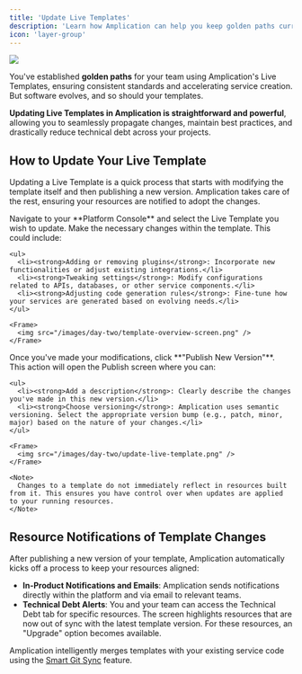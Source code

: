 ```yaml
---
title: 'Update Live Templates'
description: 'Learn how Amplication can help you keep golden paths current by updating templates.'
icon: 'layer-group'
---
```


<Frame>
      <img src="/images/day-two/update-live-template.png" />
</Frame>

You've established **golden paths** for your team using Amplication's Live Templates, ensuring consistent standards and accelerating service creation. But software evolves, and so should your templates.

**Updating Live Templates in Amplication is straightforward and powerful**, allowing you to seamlessly propagate changes, maintain best practices, and drastically reduce technical debt across your projects.

## How to Update Your Live Template

Updating a Live Template is a quick process that starts with modifying the template itself and then publishing a new version. Amplication takes care of the rest, ensuring your resources are notified to adopt the changes.

<Steps>
  <Step title="Modify Your Template">
    Navigate to your **Platform Console** and select the Live Template you wish to update. Make the necessary changes within the template. This could include:

    <ul>
      <li><strong>Adding or removing plugins</strong>: Incorporate new functionalities or adjust existing integrations.</li>
      <li><strong>Tweaking settings</strong>: Modify configurations related to APIs, databases, or other service components.</li>
      <li><strong>Adjusting code generation rules</strong>: Fine-tune how your services are generated based on evolving needs.</li>
    </ul>

    <Frame>
      <img src="/images/day-two/template-overview-screen.png" />
    </Frame>
  </Step>

  <Step title="Publish a New Version">
    Once you've made your modifications, click **"Publish New Version"**. This action will open the Publish screen where you can:

    <ul>
      <li><strong>Add a description</strong>: Clearly describe the changes you've made in this new version.</li>
      <li><strong>Choose versioning</strong>: Amplication uses semantic versioning. Select the appropriate version bump (e.g., patch, minor, major) based on the nature of your changes.</li>
    </ul>

    <Frame>
      <img src="/images/day-two/update-live-template.png" />
    </Frame>

    <Note>
      Changes to a template do not immediately reflect in resources built from it. This ensures you have control over when updates are applied to your running resources.
    </Note>
  </Step>
</Steps>

## Resource Notifications of Template Changes

After publishing a new version of your template, Amplication automatically kicks off a process to keep your resources aligned:

- **In-Product Notifications and Emails**: Amplication sends notifications directly within the platform and via email to relevant teams.
- **Technical Debt Alerts**: You and your team can access the Technical Debt tab for specific resources. The screen highlights resources that are now out of sync with the latest template version. For these resources, an "Upgrade" option becomes available.

<Note>
  Amplication intelligently merges templates with your existing service code using the <a href="/day-zero/smart-git-sync">Smart Git Sync</a> feature.
</Note>
